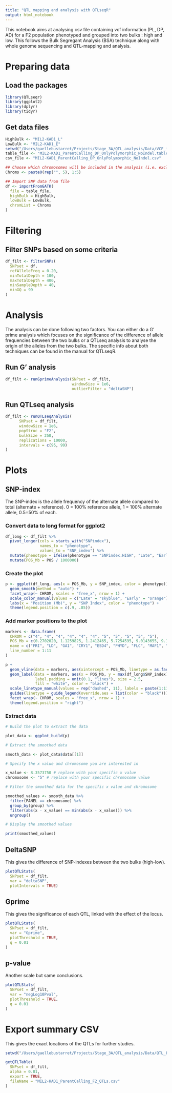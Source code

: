 ```yaml
---
title: "QTL mapping and analysis with QTLseqR"
output: html_notebook
---
```


This notebook aims at analysing csv file containing vcf information (PL, DP, AD) for a F2 population phenotyped and grouped into two bulks : high and low. This follows the Bulk Segregant Analysis (BSA) technique along with whole genome sequencing and QTL-mapping and analysis.

# Preparing data

## Load the packages

```r
library(QTLseqr)
library(ggplot2)
library(dplyr)
library(tidyr)
```

## Get data files

```r
HighBulk <- "MIL2-KAD1_L"
LowBulk <- "MIL2-KAD1_E"
setwd("/Users/gaellebustarret/Projects/Stage_3A/QTL_analysis/Data/VCF_files/variant_calling/")
table_file <- "MIL2-KAD1_ParentCalling_DP_OnlyPolymorphic_NoIndel.table"
csv_file <- "MIL2-KAD1_ParentCalling_DP_OnlyPolymorphic_NoIndel.csv"

## Choose which chromosomes will be included in the analysis (i.e. exclude smaller contigs)
Chroms <- paste0(rep("", 5), 1:5)

## Import SNP data from file
df <- importFromGATK(
  file = table_file,
  highBulk = HighBulk,
  lowBulk = LowBulk,
  chromList = Chroms
)
```

# Filtering

## Filter SNPs based on some criteria

```r
df_filt <- filterSNPs(
  SNPset = df,
  refAlleleFreq = 0.20,
  minTotalDepth = 100,
  maxTotalDepth = 400,
  minSampleDepth = 40,
  minGQ = 99
)
```
# Analysis

The analysis can be done following two factors. You can either do a G' prime analysis which focuses on the significance of the difference of allele frequencies between the two bulks or a QTLseq analysis to analyse the origin of the alleles from the two bulks. The specific info about both techniques can be found in the manual for QTLseqR.

## Run G' analysis

```r
df_filt <- runGprimeAnalysis(SNPset = df_filt, 
                             windowSize = 1e6,
                             outlierFilter = "deltaSNP")
```

## Run QTLseq analysis

```r
df_filt <- runQTLseqAnalysis( 
      SNPset = df_filt, 
      windowSize = 1e6, 
      popStruc = "F2",
      bulkSize = 250, 
      replications = 10000, 
      intervals = c(95, 99)
)
```

# Plots

## SNP-index

The SNP-index is the allele frequency of the alternate allele compared to total (alternate + reference). 0 = 100% reference allele, 1 = 100% alternate allele, 0.5=50% of each.

### Convert data to long format for ggplot2

```r
df_long <- df_filt %>%
  pivot_longer(cols = starts_with("SNPindex"), 
               names_to = "phenotype", 
               values_to = "SNP_index") %>%
  mutate(phenotype = ifelse(phenotype == "SNPindex.HIGH", "Late", "Early")) %>%
  mutate(POS_Mb = POS / 1000000)
```
                             
### Create the plot

```r
p <- ggplot(df_long, aes(x = POS_Mb, y = SNP_index, color = phenotype)) +
  geom_smooth(method = "auto") +
  facet_wrap(~ CHROM, scales = "free_x", nrow = 1) +
  scale_color_manual(values = c("Late" = "skyblue", "Early" = "orange")) +
  labs(x = "Position (Mb)", y = "SNP Index", color = "phenotype") +
  theme(legend.position = c(.9, .85))
```

### Add marker positions to the plot

```r
markers <- data.frame(
  CHROM = c("4", "4", "4", "4", "4", "4", "5", "5", "5", "5", "5"),
  POS_Mb = c(0.2702020, 1.1259825, 1.2412465, 5.7254595, 9.0143655, 9.1975435, 3.1764150, 4.2262690, 5.1716235, 5.3453005, 5.8284525),
  name = c("FRI", "LD", "GA1", "CRY1", "ESD4", "PHYD", "FLC", "MAF1", "CO", "FRL1", "TFL2"),
  line_number = 1:11
)
```

```r
p + 
  geom_vline(data = markers, aes(xintercept = POS_Mb, linetype = as.factor(line_number)), color = "black") +
  geom_label(data = markers, aes(x = POS_Mb, y = max(df_long$SNP_index), vjust = c(0, 1.1, 2.2, 0, 0, 1.1, 0, 1.1, 2.2, 3.3, 4.4), label = line_number),
             label.padding = unit(0.1, "lines"), size = 2.5, 
             fill = "white", color = "black") +
  scale_linetype_manual(values = rep("dashed", 11), labels = paste(1:11, markers$name, sep = ": "), name = "Markers") +
  guides(linetype = guide_legend(override.aes = list(color = "black"))) +
  facet_wrap(~ CHROM, scales = "free_x", nrow = 1) +
  theme(legend.position = "right")
```

### Extract data

```r
# Build the plot to extract the data

plot_data <- ggplot_build(p)
```

```r
# Extract the smoothed data

smooth_data <- plot_data$data[[1]]
```

```r
# Specify the x value and chromosome you are interested in

x_value <- 8.3573750 # replace with your specific x value
chromosome <- "5" # replace with your specific chromosome value
```

```r
# Filter the smoothed data for the specific x value and chromosome

smoothed_values <- smooth_data %>%
  filter(PANEL == chromosome) %>%
  group_by(group) %>%
  filter(abs(x - x_value) == min(abs(x - x_value))) %>%
  ungroup()
```

```r
# Display the smoothed values

print(smoothed_values)
```

## DeltaSNP

This gives the difference of SNP-indexes between the two bulks (high-low).

```r
plotQTLStats(
  SNPset = df_filt,
  var = "deltaSNP", 
  plotIntervals = TRUE)
```

## Gprime

This gives the significance of each QTL, linked with the effect of the locus.

```r
plotQTLStats(
  SNPset = df_filt,
  var = "Gprime", 
  plotThreshold = TRUE, 
  q = 0.01
) 
```

## p-value

Another scale but same conclusions.

```r
plotQTLStats(
  SNPset = df_filt,
  var = "negLog10Pval", 
  plotThreshold = TRUE, 
  q = 0.01
)
```

# Export summary CSV

This gives the exact locations of the QTLs for further studies.

```r
setwd("/Users/gaellebustarret/Projects/Stage_3A/QTL_analysis/Data/QTL_F2/")

getQTLTable(
  SNPset = df_filt,
  alpha = 0.01,
  export = TRUE,
  fileName = "MIL2-KAD1_ParentCalling_F2_QTLs.csv"
)
```

